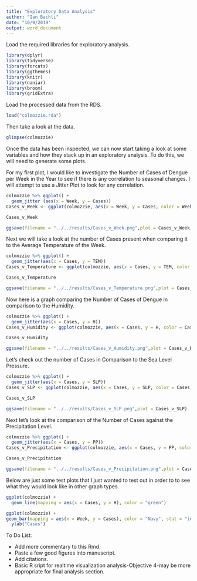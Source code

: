 ```yaml
---
title: "Exploratory Data Analysis"
author: "Ian Bachli"
date: "10/9/2019"
output: word_document
---
```


Load the required libraries for exploratory analysis.

```r
library(dplyr)
library(tidyverse)
library(forcats)
library(ggthemes)
library(knitr)
library(naniar)
library(broom)
library(gridExtra)
```

Load the processed data from the RDS.

```r
load("colmozzie.rda")
```

Then take a look at the data. 

```r
glimpse(colmozzie)
```

Once the data has been inspected, we can now start taking a look at some variables and how they stack up in an exploratory analysis. To do this, we will need to generate some plots. 

For my first plot, I would like to investigate the Number of Cases of Dengue per Week in the Year to see if there is any correlation to seasonal changes. I will attempt to use a Jitter Plot to look for any correlation. 

```r
colmozzie %>% ggplot() + 
  geom_jitter (aes(x = Week, y = Cases))
Cases_v_Week <- ggplot(colmozzie, aes(x = Week, y = Cases, color = Week)) + geom_violin(width = 1) + geom_jitter(alpha = 0.25) + ggtitle("Cases vs Week") + xlab("Week of the Year") + ylab("Cases") + theme(legend.position = "none", axis.text.x = element_text(face = "bold"))

Cases_v_Week

ggsave(filename = "../../results/Cases_v_Week.png",plot = Cases_v_Week) 
```

Next we will take a look at the number of Cases present when comparing it to the Average Temperature of the Week. 

```r
colmozzie %>% ggplot() + 
  geom_jitter(aes(x = Cases, y = TEM))
Cases_v_Temperature <- ggplot(colmozzie, aes(x = Cases, y = TEM, color = Cases)) + geom_violin(width = 1) + geom_jitter(alpha = 0.25) + ggtitle("Cases vs Average Weekly Temperature") + xlab("Number of Cases") + ylab("Temperature in Celcius") + theme(legend.position = "none", axis.text.x = element_text(face = "bold"))

Cases_v_Temperature

ggsave(filename = "../../results/Cases_v_Temperature.png",plot = Cases_v_Temperature) 

```

Now here is a graph comparing the Number of Cases of Dengue in comparison to the Humidity. 

```r
colmozzie %>% ggplot() + 
  geom_jitter(aes(x = Cases, y = H))
Cases_v_Humidity <- ggplot(colmozzie, aes(x = Cases, y = H, color = Cases)) + geom_violin(width = 1) + geom_jitter(alpha = 0.25) + ggtitle("Cases vs Humidity") + xlab("Cases") + ylab("Humidity Level") + theme(legend.position = "none", axis.text.x = element_text(face = "bold"))

Cases_v_Humidity

ggsave(filename = "../../results/Cases_v_Humidity.png",plot = Cases_v_Humidity) 
```

Let's check out the number of Cases in Comparison to the Sea Level Pressure. 

```r
colmozzie %>% ggplot() + 
  geom_jitter(aes(x = Cases, y = SLP))
Cases_v_SLP <- ggplot(colmozzie, aes(x = Cases, y = SLP, color = Cases)) + geom_violin(width = 1) + geom_jitter(alpha = 0.25) + ggtitle("Cases vs Sea Level Pressure") + xlab("Cases") + ylab("Sea Level Pressure") + theme(legend.position = "none", axis.text.x = element_text(face = "bold"))

Cases_v_SLP

ggsave(filename = "../../results/Cases_v_SLP.png",plot = Cases_v_SLP) 
```

Next let's look at the comparison of the Number of Cases against the Precipitation Level.

```r
colmozzie %>% ggplot() + 
  geom_jitter(aes(x = Cases, y = PP))
Cases_v_Precipitation <- ggplot(colmozzie, aes(x = Cases, y = PP, color = Cases)) + geom_violin(width = 1) + geom_jitter(alpha = 0.25) + ggtitle("Cases vs Percipitation") + xlab("Cases") + ylab("Precipitation") + theme(legend.position = "none", axis.text.x = element_text(face = "bold"))

Cases_v_Precipitation

ggsave(filename = "../../results/Cases_v_Precipitation.png",plot = Cases_v_Precipitation) 
```

Below are just some test plots that I just wanted to test out in order to to see what they would look like in other graph types. 

```r
ggplot(colmozzie) + 
  geom_line(mapping = aes(x = Cases, y = H), color = "green")
```

```r
ggplot(colmozzie) +
geom_bar(mapping = aes(x = Week, y = Cases), color = "Navy", stat = "identity") + 
  ylab("Cases")
```




To Do List:

- Add more commentary to this Rmd. 
- Paste a few good figures into manuscript.
- Add citations.
- Basic R sript for realtime visualization analysis-Objective 4-may be more appropriate for final analysis section.